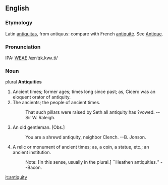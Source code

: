 ==English==
===Etymology===
Latin [[antiquitas]], from antiquus: compare with French [[antiquité]].  See [[Antique]].

===Pronunciation===
IPA: [[WEAE]] /ænˈtɪk.kwʌ.ti/

===Noun===
plural '''Antiquities'''

# Ancient times; former ages; times long since past; as, Cicero was an eloquent orator of antiquity.
# The ancients; the people of ancient times.
#:    That such pillars were raised by Seth all antiquity has ?vowed. --Sir W. Raleigh.
# An old gentleman. [Obs.]
#:    You are a shrewd antiquity, neighbor Clench. --B. Jonson.
# A relic or monument of ancient times; as, a coin, a statue, etc.; an ancient institution.
#:    Note: [In this sense, usually in the plural.] ``Heathen antiquities.'' --Bacon.
<!-- material copied from Webster's Revised Unabridged Dictionary (1913) -->

[[it:antiquity]]